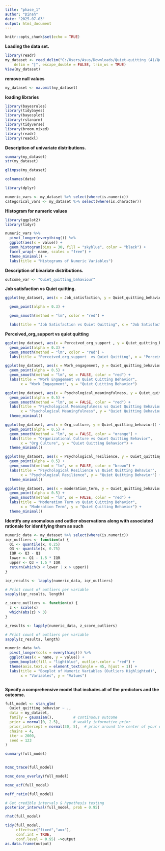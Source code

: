 ---
title: "phase_1"
author: "Dinah"
date: "2025-07-03"
output: html_document
---

```{r setup, include=FALSE}
knitr::opts_chunk$set(echo = TRUE)
```

**Loading the data set.**

```{r}
library(readr)
my_dataset <- read_delim("C:/Users/Asus/Downloads/Quiet-quitting (4)/Quiet-quitting/quiet_quitting_dataset.psv", 
    delim = "|", escape_double = FALSE, trim_ws = TRUE)
View(my_dataset)
```

**remove null values**

```{r}
my_dataset <- na.omit(my_dataset)

```

**loading libraries**

```{r}
library(bayesrules)
library(tidybayes)
library(bayesplot)
library(rstanarm)
library(tidyverse)
library(broom.mixed)
library(readr)
library(readxl)


```

**Description of univariate distributions.**

```{r}
summary(my_dataset)
str(my_dataset)

```

```{r}
glimpse(my_dataset)

```

```{r}
colnames(data)
```

```{r}
library(dplyr)

numeric_vars <- my_dataset %>% select(where(is.numeric))
categorical_vars <- my_dataset %>% select(where(is.character))


```

**Histogram for numeric values**

```{r}
library(ggplot2)
library(tidyr)

numeric_vars %>%
  pivot_longer(everything()) %>%
  ggplot(aes(x = value)) +
  geom_histogram(bins = 30, fill = "skyblue", color = "black") +
  facet_wrap(~ name, scales = "free") +
  theme_minimal() +
  labs(title = "Histograms of Numeric Variables")


```

**Description of bivariate distributions.**

```{r}
outcome_var <- "Quiet_quitting_bahaviour"

```

**Job satisfaction vs Quiet quitting.**

```{r}
ggplot(my_dataset, aes(x = Job_satisfaction, y = Quiet_quitting_behavior)) +

  geom_point(alpha = 0.3) +

  geom_smooth(method = "lm", color = "red") +

  labs(title = "Job Satisfaction vs Quiet Quitting", x = "Job Satisfaction", y = "Quiet Quitting Behavior")


```

**Perceived_org_support vs quiet quitting**

```{r}
ggplot(my_dataset, aes(x = Perceived_org_support , y = Quiet_quitting_behavior)) +
  geom_point(alpha = 0.3) +
  geom_smooth(method = "lm", color = "red") +
  labs(title = "Perceived_org_support  vs Quiet Quitting", x = "Perceived_org_support ", y = "Quiet Quitting Behavior")

```

```{r}
ggplot(my_dataset, aes(x = Work_engagement, y = Quiet_quitting_behavior)) +
  geom_point(alpha = 0.5) +
  geom_smooth(method = "lm", se = FALSE, color = "red") +
  labs(title = "Work Engagement vs Quiet Quitting Behavior",
       x = "Work Engagement", y = "Quiet Quitting Behavior")
```

```{r}
ggplot(my_dataset, aes(x = Psychological_meaningfulness, y = Quiet_quitting_behavior)) +
  geom_point(alpha = 0.5) +
  geom_smooth(method = "lm", se = FALSE, color = "red") +
  labs(title = "Psychological Meaningfulness vs Quiet Quitting Behavior",
       x = "Psychological Meaningfulness", y = "Quiet Quitting Behavior") +
  theme_minimal()

```

```{r}
ggplot(my_dataset, aes(x = Org_culture, y = Quiet_quitting_behavior)) +
  geom_point(alpha = 0.5) +
  geom_smooth(method = "lm", se = FALSE, color = "orange") +
  labs(title = "Organizational Culture vs Quiet Quitting Behavior",
       x = "Org Culture", y = "Quiet Quitting Behavior") +
  theme_minimal()

```

```{r}
ggplot(my_dataset, aes(x = Psychological_resilience, y = Quiet_quitting_behavior)) +
  geom_point(alpha = 0.5) +
  geom_smooth(method = "lm", se = FALSE, color = "brown") +
  labs(title = "Psychological Resilience vs Quiet Quitting Behavior",
       x = "Psychological Resilience", y = "Quiet Quitting Behavior") +
  theme_minimal()


```

```{r}
ggplot(my_dataset, aes(x = moderation_term, y = Quiet_quitting_behavior)) +
  geom_point(alpha = 0.5) +
  geom_smooth(method = "lm", se = FALSE, color = "red") +
  labs(title = "Moderation Term vs Quiet Quitting Behavior",
       x = "Moderation Term", y = "Quiet Quitting Behavior") +
  theme_minimal()

```

**Identify any anomalous and outlier observations along with associated rationale for identifying them as such**

```{r}

numeric_data <- my_dataset %>% select(where(is.numeric))  
iqr_outliers <- function(x) {
  Q1 <- quantile(x, 0.25)
  Q3 <- quantile(x, 0.75)
  IQR <- Q3 - Q1
  lower <- Q1 - 1.5 * IQR
  upper <- Q3 + 1.5 * IQR
  return(which(x < lower | x > upper))
}

iqr_results <- lapply(numeric_data, iqr_outliers)

# Print count of outliers per variable
sapply(iqr_results, length)


```

```{r}
z_score_outliers <- function(x) {
  z <- scale(x)
  which(abs(z) > 3)
}

z_results <- lapply(numeric_data, z_score_outliers)

# Print count of outliers per variable
sapply(z_results, length)

```

```{r}
numeric_data %>%
  pivot_longer(cols = everything()) %>%
  ggplot(aes(x = name, y = value)) +
  geom_boxplot(fill = "lightblue", outlier.color = "red") +
  theme(axis.text.x = element_text(angle = 45, hjust = 1)) +
  labs(title = "Boxplot of Numeric Variables (Outliers Highlighted)",
       x = "Variables", y = "Values")



```

**Specify a comprehensive model that includes all of the predictors and the outcome.**

```{r}
full_model <- stan_glm(
  Quiet_quitting_behavior ~ .,
  data = my_dataset,
  family = gaussian(),         # continuous outcome
  prior = normal(0, 2.5),      # weakly informative prior
  prior_intercept = normal(30, 5),  # prior around the center of your outcome
  chains = 4,
  iter = 2000,
  seed = 123
)

```

```{r}
summary(full_model)        
     

```

```{r}
mcmc_trace(full_model)
```

```{r}
mcmc_dens_overlay(full_model)
```

```{r}
mcmc_acf(full_model)
```

```{r}
neff_ratio(full_model)
```

```{r}
# Get credible intervals & hypothesis testing
posterior_interval(full_model, prob = 0.95)

```

```{r}
rhat(full_model)
```

```{r}
tidy(full_model,
     effects=c("fixed","aux"),
     conf.int = TRUE,
     conf.level = 0.95) ->output
as.data.frame(output)
     
```
